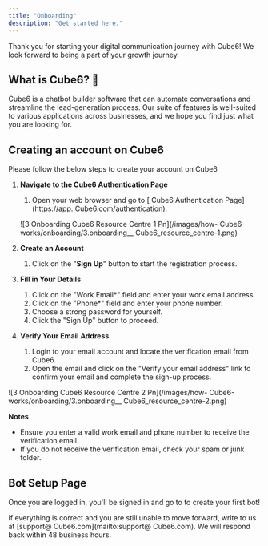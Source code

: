 ```yaml
---
title: "Onboarding"
description: "Get started here."
---
```


Thank you for starting your digital communication journey with  Cube6\! We look forward to being a part of your growth journey.

## **What is  Cube6? 🐧**

 Cube6 is a chatbot builder software that can automate conversations and streamline the lead-generation process. Our suite of features is well-suited to various applications across businesses, and we hope you find just what you are looking for.

## **Creating an account on  Cube6**

Please follow the below steps to create your account on  Cube6

1. **Navigate to the  Cube6 Authentication Page**
   1. Open your web browser and go to [ Cube6 Authentication Page](https://app. Cube6.com/authentication).

   ![3 Onboarding  Cube6 Resource Centre 1 Pn](/images/how- Cube6-works/onboarding/3.onboarding__ Cube6_resource_centre-1.png)
2. **Create an Account**
   1. Click on the "**Sign Up**" button to start the registration process.
3. **Fill in Your Details**
   1. Click on the "Work Email\*" field and enter your work email address.
   2. Click on the "Phone\*" field and enter your phone number.
   3. Choose a strong password for yourself.
   4. Click the "Sign Up" button to proceed.
4. **Verify Your Email Address**
   1. Login to your email account and locate the verification email from  Cube6.
   2. Open the email and click on the "Verify your email address" link to confirm your email and complete the sign-up process.

![3 Onboarding  Cube6 Resource Centre 2 Pn](/images/how- Cube6-works/onboarding/3.onboarding__ Cube6_resource_centre-2.png)

**Notes**

- Ensure you enter a valid work email and phone number to receive the verification email.
- If you do not receive the verification email, check your spam or junk folder.

## **Bot Setup Page**

Once you are logged in, you'll be signed in and go to to create your first bot\!

If everything is correct and you are still unable to move forward, write to us at [support@ Cube6.com](mailto:support@ Cube6.com). We will respond back within 48 business hours.